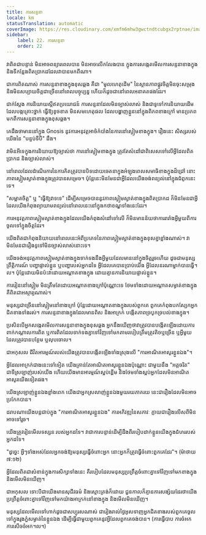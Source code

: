 ```yaml
---
title: ការសន្ទនា
locale: km
statusTranslation: automatic
coverImage: https://res.cloudinary.com/xmfm6mhw3gwctndtcubgx2rptnae/image/upload/v1740468922/small_cover_tratado_de_psicologia_revolucionaria_a4c0dca4e0.webp
sidebar:
    label: 22. ការសន្ទនា
    order: 22
---
```

វាពិតជាបន្ទាន់ មិនអាចពន្យារពេលបាន មិនអាចលើកលែងបាន ក្នុងការសង្កេតមើលការសន្ទនាខាងក្នុង និងទីកន្លែងពិតប្រាកដដែលវាបានមកពីណា។

ជាការពិតណាស់ ការសន្ទនាខាងក្នុងខុសឆ្គង គឺជា "មូលហេតុដើម" នៃស្ថានភាពផ្លូវចិត្តមិនចុះសម្រុង និងមិនសប្បាយចិត្តជាច្រើននៅពេលបច្ចុប្បន្ន ហើយក៏ដូចជានៅពេលអនាគតផងដែរ។

ជាក់ស្តែង ការនិយាយស្តីឥតប្រយោជន៍ ការសន្ទនាដែលមិនច្បាស់លាស់ និងជាទូទៅការនិយាយដើមដែលបង្កគ្រោះថ្នាក់ ធ្វើឱ្យខូចខាត មិនសមហេតុផល ដែលបង្ហាញខ្លួននៅក្នុងពិភពខាងក្រៅ មានប្រភពមកពីការសន្ទនាខាងក្នុងខុសឆ្គង។

គេដឹងថាមាននៅក្នុង Gnosis នូវការអនុវត្តអាថ៌កំបាំងនៃការនៅស្ងៀមខាងក្នុង។ រឿងនេះ សិស្សរបស់យើងនៃ "បន្ទប់ទីបី" ដឹង។

វាមិនអីទេក្នុងការនិយាយឱ្យច្បាស់ថា ការនៅស្ងៀមខាងក្នុង ត្រូវតែសំដៅជាពិសេសទៅលើអ្វីដែលពិតប្រាកដ និងច្បាស់លាស់។

នៅពេលដែលដំណើរការនៃការគិតត្រូវបានបិទដោយចេតនាក្នុងអំឡុងពេលសមាធិខាងក្នុងដ៏ជ្រៅ នោះភាពស្ងៀមស្ងាត់ខាងក្នុងត្រូវបានសម្រេច។ ប៉ុន្តែនេះមិនមែនជាអ្វីដែលយើងចង់ពន្យល់នៅក្នុងជំពូកនេះទេ។

"សម្អាតចិត្ត" ឬ "ធ្វើឱ្យវាទទេ" ដើម្បីសម្រេចបាននូវភាពស្ងៀមស្ងាត់ខាងក្នុងពិតប្រាកដ ក៏មិនមែនជាអ្វីដែលយើងកំពុងព្យាយាមពន្យល់នៅពេលនេះនៅក្នុងកថាខណ្ឌទាំងនេះដែរ។

ការអនុវត្តភាពស្ងៀមស្ងាត់ខាងក្នុងដែលយើងកំពុងសំដៅទៅលើ ក៏មិនមានន័យថាការរារាំងអ្វីមួយពីការចូលទៅក្នុងចិត្តដែរ។

យើងពិតជាកំពុងនិយាយនៅពេលនេះអំពីប្រភេទនៃភាពស្ងៀមស្ងាត់ខាងក្នុងខុសគ្នាខ្លាំងណាស់។ វាមិនមែនជារឿងទូទៅមិនច្បាស់លាស់នោះទេ។

យើងចង់អនុវត្តភាពស្ងៀមស្ងាត់ខាងក្នុងទាក់ទងនឹងអ្វីមួយដែលមាននៅក្នុងចិត្តរួចហើយ ដូចជាមនុស្ស ព្រឹត្តិការណ៍ បញ្ហាផ្ទាល់ខ្លួន ឬបញ្ហារបស់អ្នកដទៃ អ្វីដែលគេបានប្រាប់យើង អ្វីដែលនរណាម្នាក់បានធ្វើ។ល។ ប៉ុន្តែដោយមិនប៉ះវាដោយអណ្តាតខាងក្នុង ដោយគ្មានការនិយាយផ្ទាល់ខ្លួន។

ការរៀននៅស្ងៀម មិនត្រឹមតែដោយអណ្តាតខាងក្រៅប៉ុណ្ណោះទេ ថែមទាំងដោយអណ្តាតសម្ងាត់ខាងក្នុង គឺពិតជាអស្ចារ្យណាស់។

មនុស្សជាច្រើននៅស្ងៀមនៅខាងក្រៅ ប៉ុន្តែដោយអណ្តាតខាងក្នុងរបស់ពួកគេ ពួកគេកំពុងបកស្បែកអ្នកជិតខាងទាំងរស់។ ការសន្ទនាខាងក្នុងដែលមានពិស និងអាក្រក់ បង្កើតភាពច្របូកច្របល់ខាងក្នុង។

ប្រសិនបើអ្នកសង្កេតមើលការសន្ទនាខាងក្នុងខុសឆ្គង អ្នកនឹងឃើញថាវាត្រូវបានបង្កើតឡើងដោយការពាក់កណ្តាលការពិត ឬការពិតដែលទាក់ទងគ្នាទៅវិញទៅមកតាមរបៀបត្រឹមត្រូវតិចឬច្រើន ឬអ្វីមួយដែលត្រូវបានបន្ថែម ឬលុបចោល។

ជាអកុសល ជីវិតអារម្មណ៍របស់យើងត្រូវបានបង្កើតឡើងទាំងស្រុងលើ "ការអាណិតអាសូរខ្លួនឯង"។

អ្វីដែលអាក្រក់ជាងនេះទៅទៀត យើងគ្រាន់តែអាណិតអាសូរខ្លួនឯងប៉ុណ្ណោះ ជាមួយនឹង "អត្តចរិត" ជាទីស្រឡាញ់របស់យើង ហើយយើងមានអារម្មណ៍ស្អប់ខ្ពើម និងថែមទាំងស្អប់អ្នកដែលមិនអាណិតអាសូរយើងទៀតផង។

យើងស្រឡាញ់ខ្លួនឯងខ្លាំងពេក យើងជាអ្នកស្រលាញ់ខ្លួនឯងមួយរយភាគរយ នេះជារឿងដែលមិនអាចប្រកែកបាន។

ដរាបណាយើងបន្តជាប់ក្នុង "ការអាណិតអាសូរខ្លួនឯង" ការអភិវឌ្ឍនៃសភាវៈ ក្លាយជារឿងលើសពីមិនអាចទៅរួច។

យើងត្រូវរៀនមើលទស្សនៈរបស់អ្នកដទៃ។ វាជាការបន្ទាន់ដើម្បីដឹងពីរបៀបដាក់ខ្លួនយើងក្នុងជំហររបស់អ្នកដទៃ។

"ដូច្នេះ អ្វីៗទាំងអស់ដែលអ្នកចង់ឱ្យមនុស្សធ្វើចំពោះអ្នក នោះអ្នកក៏ត្រូវធ្វើចំពោះពួកគេដែរ"។ (ម៉ាថាយ ៧:១២)

អ្វី​ដែល​ពិត​ជា​សំខាន់​ក្នុង​ការ​សិក្សា​ទាំង​នេះ គឺ​របៀប​ដែល​មនុស្ស​ប្រព្រឹត្ត​ចំពោះ​គ្នា​ទៅ​វិញ​ទៅ​មក​ខាង​ក្នុង និង​មើល​មិន​ឃើញ។

ជាអកុសល ទោះបីជាយើងមានសុជីវធម៌ និងស្មោះត្រង់ក៏ដោយ ជួនកាលក៏គ្មានការសង្ស័យដែរថាយើងប្រព្រឹត្តចំពោះគ្នាទៅវិញទៅមកយ៉ាងអាក្រក់នៅខាងក្នុង និងមើលមិនឃើញ។

មនុស្សដែលមើលទៅហាក់ដូចជាសប្បុរសណាស់ ជារៀងរាល់ថ្ងៃអូសទាញអ្នកជិតខាងរបស់ពួកគេចូលទៅក្នុងរូងភ្នំសម្ងាត់នៃខ្លួនឯង ដើម្បីធ្វើជាមួយពួកគេនូវអ្វីដែលពួកគេចង់បាន។ (ការធ្វើបាប ការចំអក ការសើចចំអក។ល។)

